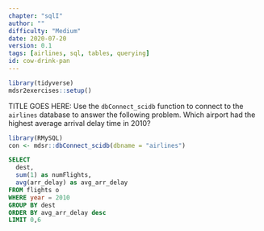 ```yaml
---
chapter: "sqlI"
author: ""
difficulty: "Medium"
date: 2020-07-20 
version: 0.1
tags: [airlines, sql, tables, querying]
id: cow-drink-pan
---
```


```r
library(tidyverse)
mdsr2exercises::setup()
```

TITLE GOES HERE:  Use the `dbConnect_scidb` function to connect to the `airlines` database to answer the following problem.
Which airport had the highest average arrival delay time in 2010? 

<!--begin-answer-->
 
  
```r
library(RMySQL)
con <- mdsr::dbConnect_scidb(dbname = "airlines")
```

```sql
SELECT 
  dest, 
  sum(1) as numFlights,
  avg(arr_delay) as avg_arr_delay
FROM flights o
WHERE year = 2010
GROUP BY dest
ORDER BY avg_arr_delay desc
LIMIT 0,6
```  

<!--end-answer-->
